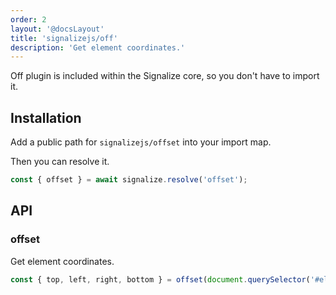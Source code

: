 ```yaml
---
order: 2
layout: '@docsLayout'
title: 'signalizejs/off'
description: 'Get element coordinates.'
---
```


Off plugin is included within the Signalize core, so you don't have to import it.

## Installation

Add a public path for `signalizejs/offset` into your import map.

Then you can resolve it.

```js
const { offset } = await signalize.resolve('offset');
```

## API

### offset
Get element coordinates.
```js
const { top, left, right, bottom } = offset(document.querySelector('#element'));
```
